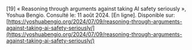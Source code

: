 \[19\]		« Reasoning through arguments against taking AI safety seriously », Yoshua Bengio. Consulté le: 11 août 2024\. \[En ligne\]. Disponible sur: [https://yoshuabengio.org/2024/07/09/reasoning-through-arguments-against-taking-ai-safety-seriously/](https://yoshuabengio.org/2024/07/09/reasoning-through-arguments-against-taking-ai-safety-seriously/)